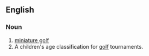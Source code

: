 ==English==

===Noun===
{{en-noun|-}}

# [[miniature golf]]
# A children's age classification for [[golf]] tournaments.
